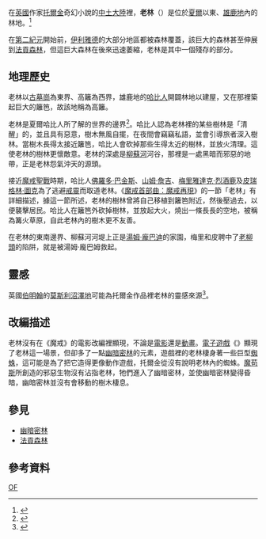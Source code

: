 {{NoteTA
|G1=魔戒
}}
{{Distinguish|原始森林}}
{{中土大陸的地理
|name=老林
|description=[[伊利雅德|伊利雅德]]地區森林殘存的部分
|time=
|lord=
|location=[[夏爾|夏爾]]以東
|books=《[[魔戒現身|魔戒現身]]》
}}
在[[英國|英國]]作家[[托爾金|托爾金]]奇幻小說的[[中土大陸|中土大陸]]裡，'''老林'''（{{lang-en|Old Forest}}）是位於[[夏爾|夏爾]]以東、[[雄鹿地|雄鹿地]]內的林地。<ref name="Foster">{{cite book|title=''The Complete Guide to Middle-earth''|last=Foster|first=Robert|publisher=[[Random_House|Random House]]|year=1978|origyear=1971|isbn=0-345-27547-0}}</ref>

在[[第二紀元|第二紀元]]開始前，[[伊利雅德|伊利雅德]]的大部分地區都被森林覆蓋，該巨大的森林甚至伸展到[[法貢森林|法貢森林]]，但這巨大森林在後來迅速萎縮，老林是其中一個殘存的部分。

== 地理歷史 ==
老林以[[古墓崗|古墓崗]]為東界、高籬為西界，雄鹿地的[[哈比人|哈比人]]開闢林地以建屋，又在那裡築起巨大的籬笆，故該地稱為高籬。

老林是夏爾哈比人所了解的世界的邊界<ref name="艾倫·李">{{Cite book|title=紙上中洲：艾倫·李的《魔戒》素描集|last=艾倫·李|publisher=上海人民出版社|year=2015年8月|isbn=978-7-208-13055-5|location=上海}}</ref>{{Rp|24}}。哈比人認為老林裡的某些樹林是「清醒」的，並且具有惡意，樹木無風自擺，在夜間會竊竊私語，並會引導旅者深入樹林。當樹木長得太接近籬笆，哈比人會砍掉那些生得太近的樹林，並放火清理。這使老林的樹林更懷敵意。老林的深處是[[柳蘇河|柳蘇河]]河谷，那裡是一處黑暗而邪惡的地帶，正是老林怨氣沖天的源頭。

接近[[魔戒聖戰|魔戒聖戰]]時期，哈比人[[佛羅多·巴金斯|佛羅多·巴金斯]]、[[山姆·詹吉|山姆·詹吉]]、[[梅里雅達克·烈酒鹿|梅里雅達克·烈酒鹿]]及[[皮瑞格林·圖克|皮瑞格林·圖克]]為了逃避[[戒靈|戒靈]]而取道老林。《[[魔戒現身|魔戒首部曲：魔戒再現]]》的一節「老林」有詳細描述，據這一節所述，老林的樹林曾將自己移植到籬笆附近，然後壓過去，以便襲擊居民。哈比人在籬笆外砍掉樹林，並放起大火，燒出一條長長的空地，被稱為篝火草原，自此老林內的樹木更不友善。

在老林的東南邊界、柳蘇河河堤上正是[[湯姆·龐巴迪|湯姆·龐巴迪]]的家園，梅里和皮聘中了[[老柳頭|老柳頭]]的陷阱，就是被湯姆·龐巴姆救起。

==靈感==
英國[[伯明翰|伯明翰]]的[[莫斯利沼澤地|莫斯利沼澤地]]可能為托爾金作品裡老林的靈感來源<ref>{{Cite news|title=Lottery grant for 'Tolkien' wood|url=http://news.bbc.co.uk/2/hi/uk_news/england/west_midlands/8595097.stm|date=2010-03-30|accessdate=2019-02-06|language=en-GB|work=BBC News|archive-date=2021-01-28|archive-url=https://web.archive.org/web/20210128032628/http://news.bbc.co.uk/2/hi/uk_news/england/west_midlands/8595097.stm|dead-url=no}}</ref>。

== 改編描述 ==
老林沒有在《魔戒》的電影改編裡顯現，不論是[[魔戒電影三部曲|電影]]還是[[魔戒_(1978年电影)|動畫]]。[[電子遊戲|電子遊戲]]《{{le|魔戒首部曲：魔戒現身 (遊戲)|The Lord of the Rings: The Fellowship of the Ring (video game)|魔戒首部曲：魔戒現身}}》顯現了老林這一場景，但卻多了一點[[幽暗密林|幽暗密林]]的元素，遊戲裡的老林棲身著一些巨型[[蜘蛛|蜘蛛]]，這可能是為了把它造得更像動作遊戲，托爾金從沒有說明老林內的蜘蛛。[[魔苟斯|魔苟斯]]所創造的邪惡生物沒有沾指老林，牠們進入了幽暗密林，並使幽暗密林變得昏暗，幽暗密林並沒有會移動的樹木棲息。

==參見==
* [[幽暗密林|幽暗密林]]
* [[法貢森林|法貢森林]]

==參考資料==
<references />	
{{DEFAULTSORT:Old Forest}}
[[Category:中土大陸的地理|OF]]